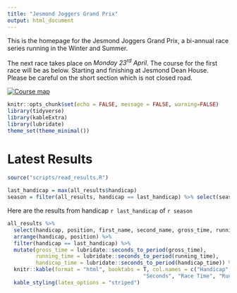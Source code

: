 ```yaml
---
title: "Jesmond Joggers Grand Prix"
output: html_document
---
```


This is the homepage for the Jesmond Joggers Grand Prix, a bi-annual race series running in the Winter and Summer.

The next race takes place on *Monday 23^rd^ April*. The course for the first race will be as below. Starting and finishing at Jesmond Dean House. Please be careful on the short section which is not closed road.

[![Course map](images/course.png)](https://www.strava.com/routes/12652921)

```r
knitr::opts_chunk$set(echo = FALSE, message = FALSE, warning=FALSE)
library(tidyverse)
library(kableExtra)
library(lubridate)
theme_set(theme_minimal())
```

# Latest Results

```r
source("scripts/read_results.R")
```

```r
last_handicap = max(all_results$handicap)
season = filter(all_results, handicap == last_handicap) %>% select(season) %>% distinct() %>% .$season
```

Here are the results from handicap `r last_handicap` of `r season`

```r
all_results %>%
  select(handicap, position, first_name, second_name, gross_time, running_time, handicap_time) %>% 
  arrange(handicap, position) %>%
  filter(handicap == last_handicap) %>%
  mutate(gross_time = lubridate::seconds_to_period(gross_time), 
         running_time = lubridate::seconds_to_period(running_time), 
         handicap_time = lubridate::seconds_to_period(handicap_time)) %>%
  knitr::kable(format = "html", booktabs = T, col.names = c("Handicap", "Position", "First",
                                           "Seconds", "Race Time", "Running Time", "Handicap Time")) %>% 
  kable_styling(latex_options = "striped")
```

